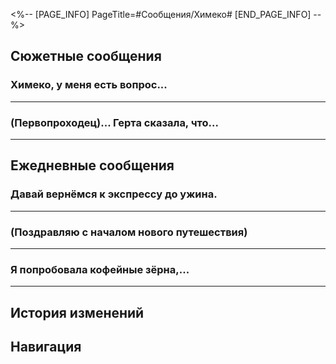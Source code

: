 <%-- [PAGE_INFO]
PageTitle=#Сообщения/Химеко#
[END_PAGE_INFO] --%>
{{Сообщение Инфобокс
|id          = 1003
|Изображение = Персонаж Химеко Иконка.png
|Тип         = Персонаж
|Отправитель = Химеко
|ПодписьСоо  = Проживу без воды, но не без кофе
|Фракция     = Звёздный экспресс
}}

==Сюжетные сообщения==
===Химеко, у меня есть вопрос...===
{{Сообщения
|условие_получения = 
|текст =
:'''(Первопроходец):''' Химеко, у меня есть вопрос...
:'''Химеко:''' Спрашивай, (Первопроходец).
:{Выбор} Экспресс приветствует новых членов команды?
::'''(Первопроходец):''' Экспресс принимает новеньких?
::'''Химеко:''' Новенькие? Ну конечно. Если они хотят путешествовать с нами, двери экспресса всегда будут открыты для них.
:{Выбор} Одна моя подруга хочет присоединиться...
::'''(Первопроходец):''' Просто... Одна моя подруга хочет присоединиться...
::'''Химеко:''' Новые члены команды? Ну конечно. Если они хотят путешествовать с нами, двери экспресса всегда будут открыты для них.
:{Выбор} Моя подруга хочет кофе...
::'''(Первопроходец):''' Одна моя подруга хочет попробовать твой кофе!
::'''Химеко:''' Э? Необычно, но у меня нет причин для отказа.
:'''Химеко:''' Но я бы хотела побольше узнать об этой твоей подруге.
:'''Химеко:''' Что это за человек?
:{Выбор} Она умная...
::'''(Первопроходец):''' Она умный и талантливый механик.
::'''Химеко:''' Неплохо, возможно, у нас будет много общего.
:{Выбор} Она свободолюбивая...
::'''(Первопроходец):''' Она рок-звезда со свободолюбивым характером.
::'''Химеко:''' Кажется, молодёжи такое нравится. Может быть, экспресс станет оживлённее.
:{Выбор} Не могу сказать...
::'''(Первопроходец):''' Она... Я не могу точно описать.
::'''Химеко:''' Не переживай. Многое можно узнать после проведённого вместе времени.
:'''Химеко:''' Я согласна разрешить твоей подруге присоединиться к нам.
:'''Химеко:''' Пусть собирает вещи. Наш экспресс всегда будет рад новым пассажирам.
:{Выбор} Спасибо, Химеко.
::'''(Первопроходец):''' Спасибо за понимание, Химеко.
:{Выбор} Спасибо, Химеко!
::'''(Первопроходец):''' Ясно! Спасибо, Химеко.
:'''Химеко:''' Не волнуйся. Если возникнут какие-то проблемы, не стесняйся сообщить мне.
}}
----

===(Первопроходец)... Герта сказала, что...===
{{Сообщения
|условие_получения = 
|текст =
:'''Химеко:''' (Первопроходец)... Герта сказала, что у неё кое-что для тебя есть. Она хочет, чтобы ты {{MC|ж=попробовала|м=попробовал}} войти в Виртуальную вселенную.
:'''Химеко:''' Она ещё спросила, не {{MC|ж=заблокировала|м=заблокировал}} ли ты её?
:'''Химеко:''' Сходи к ней. Похоже, она воодушевлена.
:{Выбор} Ладно.
::'''(Первопроходец):''' Ладно.
:{Выбор} Как-то страшно.
::'''(Первопроходец):''' Как-то страшно.
:'''Химеко:''' Ха-ха, всё в порядке. Она обещает тебя не задирать.
<!--;{Принятая миссия: Смак}-->
}}
----

==Ежедневные сообщения==
===Давай вернёмся к экспрессу до ужина.===
{{Сообщения
|условие_получения = 
|текст=
:'''Химеко:''' Давай вернёмся к экспрессу до ужина.
:'''Химеко:''' Мы только что получили новую партию свежих продуктов. Тебе что-нибудь понравилось?
:{Выбор} Я не {{MC|ж=привередлива|м=привередлив}}. Мне нравится всё съедобное.
::'''(Первопроходец):''' Я не {{MC|ж=привередлива|м=привередлив}}. Мне нравится всё съедобное.
::'''Химеко:''' [[Файл:Стикер ГПП 07 Пом-Пом 07.png|80px|&lbrack;Недоумение&rbrack;]]
::'''Химеко:''' Ты говоришь, что не {{MC|ж=привередлива|м=привередлив}}, а Дань Хэн говорит, что ему всё равно... Думаю, я просто буду готовить то, что захочу.
::'''Химеко:''' Сегодняшнее меню:<br />Пом-Пом: Хрустящий рассыпчатый пирог Пом-Пом<br />Март 7: Рис с яйцом и помидором, без помидора<br />Дань Хэн: Всё равно<br />Вельт: Ассорти запечённой в соли рыбы с луковыми кольцами<br />(Первопроходец): Что-нибудь съедобное<br />Химеко: Эксклюзивное «то, что захочу»
:{Выбор} Мясо! Дайте мне побольше мяса!
::'''(Первопроходец):''' Мясо! Дайте мне побольше мяса!
::'''Химеко:''' [[Файл:Стикер ГПП 07 Пом-Пом 05.png|80px|&lbrack;ОК&rbrack;]]
::'''Химеко:''' У тебя был долгий день, лучше бы тебе дозаправиться!
::'''Химеко:''' Сегодняшнее меню:<br />Пом-Пом: Хрустящий рассыпчатый пирог Пом-Пом<br />Март 7: Рис с яйцом и помидором, без помидора<br />Дань Хэн: Всё равно<br />Вельт: Ассорти запечённой в соли рыбы с луковыми кольцами<br />(Первопроходец): Побольше мяса<br />Химеко: Эксклюзивное блюдо экспресса
:{Выбор} Не представляю жизни без чая с молоком.
::'''(Первопроходец):''' Не представляю жизни без чая с молоком.
::'''Химеко:''' [[Файл:Стикер ГПП 07 Пом-Пом 08.png|80px|&lbrack;Шок&rbrack;]]
::'''Химеко:''' Но чай с молоком за еду не считается... Ладно, я что-нибудь придумаю.
::'''Химеко:''' Сегодняшнее меню:<br />Пом-Пом: Хрустящий рассыпчатый пирог Пом-Пом<br />Март 7: Рис с яйцом и помидором, без помидора<br />Дань Хэн: Всё равно<br />Вельт: Ассорти запечённой в соли рыбы с луковыми кольцами<br />(Первопроходец): Чай с молоком<br />Химеко: Эксклюзивное блюдо экспресса на основе чая с молоком
:{Выбор} [[Файл:Стикер ГПП 07 Пом-Пом 03.png|80px|&lbrack;Спасибо&rbrack;]]
:'''(Первопроходец):''' [[Файл:Стикер ГПП 07 Пом-Пом 03.png|80px|&lbrack;Спасибо&rbrack;]]
}}
----

===(Поздравляю с началом нового путешествия)===
{{Сообщения
|условие_получения = 
|текст=
:'''Химеко:''' (Поздравляю с началом нового путешествия)
:'''(Первопроходец):''' [[Файл:Стикер ГПП 07 Пом-Пом 06.png|80px|&lbrack;Одобрение&rbrack;]]
:'''Химеко:''' Маленький сюрприз для нашего нового пассажира~
:{Выбор} Я бы никогда не {{MC|ж=смогла|м=смог}} принять такой приятный подарок!
::'''(Первопроходец):''' Я бы никогда не {{MC|ж=смогла|м=смог}} принять такой приятный подарок!
::'''Химеко:''' Ха-ха, даже если ты откажешься, я просто положу его тебе в рюкзак.
:{Выбор} Я сейчас заплачу!
::'''(Первопроходец):''' Я сейчас заплачу!
::'''Химеко:''' Ха-ха, расслабься. Это просто маленький подарок.
:{Выбор} Химеко, это необязательно...
::'''(Первопроходец):''' Химеко, это необязательно...
::'''Химеко:''' Что ж! Если бы я знала, что ты такой милый собеседник, я бы приготовила что-нибудь подороже~
:'''Химеко:''' Отныне будешь получать конвертики с кредитами каждый Новый год, так что привыкай.
:{Выбор} В следующий раз дам тебе кофе.
:'''(Первопроходец):''' Я обязательно принесу Химеко кофейных зёрен~
:'''Химеко:''' Правда? Не заставляй меня долго ждать~
:'''Химеко:''' На самом деле, я также хотела подарить тебе несколько Световых конусов, но, к сожалению, бюджет поезда ограничен...
:{Выбор} В следующий раз я {{MC|ж=сама|м=сам}} тебе конвертик с кредитами подарю!
::'''(Первопроходец):''' В следующий раз я {{MC|ж=сама|м=сам}} тебе конвертик подарю!
::'''Химеко:''' Ха-ха, ловлю на слове!
::'''Химеко:''' Я шучу~
:{Выбор} А можно мне?..
::'''(Первопроходец):''' А можно мне?..
::'''Химеко:''' Всё-таки этим неинтересно заниматься в одиночку.
::'''Химеко:''' Посмотрим, кто лучше справится~
}}
----

===Я попробовала кофейные зёрна,...===
{{Сообщения
|условие_получения = 
|текст=
:'''Химеко:''' Я попробовала кофейные зёрна, которые ты прин{{MC|ж=есла|м=ёс}} мне в прошлый раз.
:'''Химеко:''' [[Файл:Сообщение Himeko Coffee.png|256px]]
:{Выбор} Похоже, из них получается хороший напиток.
:'''(Первопроходец):''' Похоже, из них получается хороший напиток.
:'''Химеко:''' Может быть, он и правда хороший.
:{Выбор} Кто-нибудь ещё пробовал его?
::'''(Первопроходец):''' Кто-нибудь ещё пробовал его?
::'''(Первопроходец):''' [[Файл:Стикер ГПП 07 Пом-Пом 08.png|80px|&lbrack;Шок&rbrack;]]
::'''Химеко:''' Ещё нет, все чем-то заняты.
:{Выбор} Химеко, в прошлый раз ты сказала так же...
::'''(Первопроходец):''' Химеко, в прошлый раз ты сказала так же...
::'''(Первопроходец):''' [[Файл:Стикер ГПП 07 Пом-Пом 02.png|80px|&lbrack;Плач&rbrack;]]
::'''Химеко:''' Я говорю правду. Остальные слишком заняты, чтобы прийти попробовать чашечку кофе.
:'''Химеко:''' Я хотела бы сначала услышать твоё мнение. Когда ты освободишься?
:{Выбор} У меня тоже нет времени.
::'''(Первопроходец):''' Может быть, я тоже слишком {{MC|ж=занята|м=занят}}.
::'''Химеко:''' Может быть, я вижу тебя за дверью.
::'''Химеко:''' Заходи, храбр{{MC|ж=ая леди|м=ый юноша}}.
::{Выбор} [[Файл:Стикер ГПП 07 Пом-Пом 04.png|80px|&lbrack;Отказ&rbrack;]]
::'''(Первопроходец):''' [[Файл:Стикер ГПП 07 Пом-Пом 04.png|80px|&lbrack;Отказ&rbrack;]]
:{Выбор} Я стою за твоей дверью.
::'''(Первопроходец):''' Может быть, я стою за твоей дверью.
::'''Химеко:''' [[Файл:Стикер ГПП 07 Пом-Пом 06.png|80px|&lbrack;Одобрение&rbrack;]]
::'''Химеко:''' Давай же, {{MC|ж=везучая|м=везунчик}}.
::{Выбор} [[Файл:Стикер ГПП 07 Пом-Пом 03.png|80px|&lbrack;Спасибо&rbrack;]]
::'''(Первопроходец):''' [[Файл:Стикер ГПП 07 Пом-Пом 03.png|80px|&lbrack;Спасибо&rbrack;]]
}}
----

==История изменений==
{{История изменений|2.7}}

==Навигация==
{{Сообщения Навбокс}}